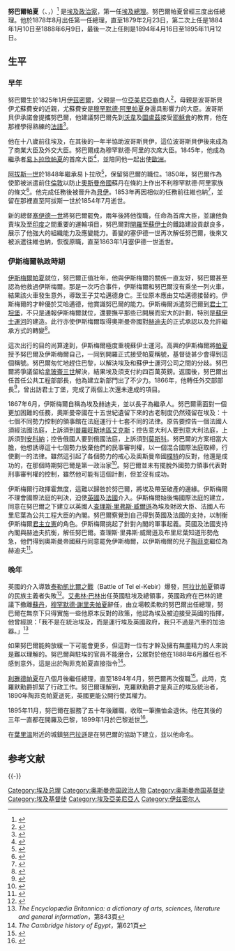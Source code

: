 {{Infobox President
| name          =努巴爾帕夏
| original_name =بوغوص نوبار باشا
| image =Nubar Pasha.JPG|225px
| caption       =亞歷山大港歌劇院門口擺放的努巴爾帕夏雕像
| country       =[[埃及|埃及]]
| order         = 1
| office        = 埃及總理
| term_start1    = 1878年8月
| term_end1      = 1879年2月23日
| term_start2    = 1884年1月10日
| term_end2      = 1888年6月9日
| term_start3    = 1894年4月16日
| term_end3      = 1895年11月12日
| vice_occupation=
| vice_president=
| predecessor   = 
| successor     = [[伊斯梅爾帕夏|伊斯梅爾帕夏]]
| birth_date    = 1825年1月
| birth_place   =[[檔案:Ottoman_Flag.svg|25px]] [[奥斯曼帝国|奥斯曼帝国]][[伊茲密爾|伊茲密爾]]
| death_date    =1899年1月14日
| death_place   ={{FRA}}[[巴黎|巴黎]]
| religion      =[[基督教|基督教]]
| profession    =
| spouse        = 
| party         =
}} 

'''努巴爾帕夏'''（{{lang-ar|'''بوغوص نوبار باشا'''}}、{{lang-en|'''Nubar Pasha'''}}，{{bd|1825年|1月|1899年|1月14日|catIdx=P}}）<ref>{{cite book | language = en | author = Hugh Chisholm | title = ''The Encyclopædia Britannica: a dictionary of arts, sciences, literature and general information'' | url = https://archive.org/details/encyclopdiabrit19chisgoog | date = 1911年  | publisher = The Encyclopædia Britannica Company | pages = 第842頁 }}</ref> 是[[埃及|埃及]][[政治家|政治家]]，第一任[[埃及總理|埃及總理]]。努巴爾帕夏曾經三度出任總理。他於1878年8月出任第一任總理，直至1879年2月23日，第二次上任是1884年1月10日至1888年6月9日，最後一次上任則是1894年4月16日至1895年11月12日。

== 生平 ==
=== 早年 ===

努巴爾生於1825年1月[[伊茲密爾|伊茲密爾]]，父親是一位[[亞美尼亞人|亞美尼亞裔]]商人<ref>{{cite book | language = en | author = Alice Moore-Harell  | title = ''Gordon and the Sudan: Prologue to the Mahdiyya, 1877-1880'' | date = 2001年 | publisher = Routledge | isbn = 0714650811 | pages = 第18頁 }}</ref>，母親是波哥斯貝伊尤蘇費安的近親，尤蘇費安是[[穆罕默德·阿里帕夏|穆罕默德·阿里帕夏]]身邊具影響力的大臣。波哥斯貝伊承諾會提攜努巴爾，他建議努巴爾先到[[沃韋|沃韋]]及[[圖盧茲|圖盧茲]]接受[[耶穌會|耶穌會]]的教育，他在那裡學得熟練的[[法語|法語]]<ref>{{cite book | language = en | author = Edward Dicey | title = ''The story of the khedivate''  | date = 1902年  | publisher = Adamant Media Corporation  | isbn = 1402164491 | pages = 第170頁 }}</ref>。

他在十八歲前往埃及，在其後的一年半協助波哥斯貝伊，這位波哥斯貝伊後來成為了商業大臣及外交大臣。努巴爾成為穆罕默德·阿里的次席大臣。1845年，他成為繼承者[[易卜拉欣帕夏|易卜拉欣帕夏]]的首席大臣<ref>{{cite book | language = en | author = Samuel Selig de Kusel  | title = ''An Englishman's Recollections of Egypt, 1863 to 1887: With an Epilogue Dealing with the Present Time 1914'' | url = https://archive.org/details/anenglishmansre00kusegoog | date = 1915年 | publisher = John Lane | pages = 第120頁 }}</ref>，並陪同他一起出使[[歐洲|歐洲]]。

[[阿拔斯一世_(埃及)|阿拔斯一世]]於1848年繼承易卜拉欣<ref>{{cite book | language = en | author = M. W. Daly、Carl F. Petry | title = ''The Cambridge history of Egypt'' | date = 1998年 | publisher = Cambridge University Press | isbn = 0521472113 | pages = 第264頁 }}</ref>，保留努巴爾的職位。1850年，努巴爾作為使節被派遣前住[[倫敦|倫敦]]以防止[[奧斯曼帝國|奧斯曼帝國]]蘇丹在條約上作出不利穆罕默德·阿里家族的條文<ref>{{cite book | language = en | author = Clara Erskine Clement Waters  | title = ''Egypt''  | date = 1881年  | publisher = Estes & Lauriat | pages = 第443頁}}</ref>。他完成任務後被晉升為[[貝伊|貝伊]]。1853年再因相似的任務前往維也納<ref>{{cite book | language = en | author = F. Robert Hunter  | title = ''Egypt Under the Khedives, 1805-1879: From Household Government to Modern Bureaucracy'' | date = 1999年 | publisher = American Univ in Cairo Press | isbn = 977424544X | pages = 第167頁 }}</ref>，並留在那裡直至阿拔斯一世於1854年7月逝世。

新的總督[[塞伊德一世|塞伊德一世]]將努巴爾罷免，兩年後將他復職，任命為首席大臣，並讓他負責埃及至[[印度|印度]]之間重要的運輸項目，努巴爾對[[開羅|開羅]]至[[蘇伊士|蘇伊士]]的鐵路建設貢獻良多，展示了他強大的組織能力及應變能力。善變的塞伊德一世再次解任努巴爾，後來又被派遣往維也納，恢復原職，直至1863年1月塞伊德一世逝世。

=== 伊斯梅爾執政時期 ===

[[伊斯梅爾帕夏|伊斯梅爾帕夏]]就位，努巴爾正值壯年，他與伊斯梅爾的關係一直友好，努巴爾甚至認為他救過伊斯梅爾。那是一次巧合事件，伊斯梅爾和努巴爾沒有乘坐一列火車，結果該火車發生意外，導致王子艾哈邁德身亡。王位原本應由艾哈邁德接替的。伊斯梅爾的才幹優於艾哈邁德，他賞識努巴爾的能力。伊斯梅爾派遣努巴爾到[[君士丁坦堡|君士丁坦堡]]，不只是通報伊斯梅爾就位，還要撫平那些已開展而宏大的計劃，特別是[[蘇伊士運河|蘇伊士運河]]的建造。此行亦使伊斯梅爾取得奧斯曼帝國對[[赫迪夫|赫迪夫]]的正式承認以及允許繼承方式的轉變<ref>{{cite book | language = en | author = M Th Houtsma、T W Arnold、A J Wensinck | title = ''E.J. Brill's First Encyclopaedia of Islam, 1913-1936''  | date = 1993年  | publisher = BRILL | isbn = 9004097961 | pages = 第947頁 }}</ref>。

這次出行的目的尚算達到，伊斯梅爾極度重視蘇伊士運河。高興的伊斯梅爾將[[帕夏|帕夏]]授予努巴爾及伊斯梅爾自己，一同到開羅正式接受帕夏稱號，基督徒甚少會得到這個稱號。努巴爾匆忙地趕住巴黎，以解決埃及和蘇伊士運河公司之間的分歧。努巴爾將爭議留給[[拿玻崙三世|拿玻崙三世]]解決，結果埃及須支付約四百萬英鎊。返國後，努巴爾出任首任公共工程部部長，他為建立新部門出了不少力。1866年，他轉任外交部部長<ref>{{cite book | language = en | author = Arthur Goldschmidt | title = ''Biographical dictionary of modern Egypt'' | date = 2000年 | publisher = Lynne Rienner Publishers | isbn = 1555872298 | pages = 第157頁 }}</ref>，曾出訪君士丁堡，完成了兩個上次還未達成的項目。

1867年6月，伊斯梅爾自稱為埃及赫迪夫，並以長子為繼承人。努巴爾需面對一個更加困難的任務，奧斯曼帝國在十五世紀遺留下來的古老制度仍然殘留在埃及：十七個不同勢力控制的領事館在法庭運行十七套不同的法律。原告要控告一個法國人須經法國法庭，上訴須到[[普羅旺斯地區艾克斯|普羅旺斯地區艾克斯]]；控告意大利人要到意大利法庭，上訴須到[[安科納|安科納]]；控告俄國人要到俄國法庭，上訴須到[[莫斯科|莫斯科]]。努巴爾的方案相當大膽，他想誘導這十七個勢力放棄他們的民事審判權，以一個混合國際法庭取締，行使劃一的法律。雖然這引起了各個勢力的戒心及奧斯曼帝國[[樸特|樸特]]的反對，他還是成功的，在那個時期努巴爾是第一政治家<ref>{{cite book | language = en | author = Icon Group International, Inc. | title = ''Ottomans: Webster’s Quotations, Facts and Phrases'' | date = 2008年 | publisher = Icon Group International, Inc. | isbn = 0546667562 | pages = 第83頁 }}</ref>。努巴爾並未有擺脫外國勢力領事代表對刑事審判權的控制，雖然他可能有這個計劃，但並沒有成功。

伊斯梅爾行政揮霍無度，這難以歸咎於努巴爾，將埃及帶至破產的邊緣。伊斯梅爾不理會國際法庭的判決，迫使[[英國|英國]]及[[法國|法國]]介入。伊斯梅爾始後悔國際法庭的建立，同意在努巴爾之下建立以英國人[[查理斯·里弗斯·威爾遜|查理斯·里弗斯·威爾遜]]為埃及財政大臣、法國人布里尼葉為公共工程大臣的內閣。努巴爾察覺到自己得到英國及法國的支持，以制衡伊斯梅爾[[君主立憲制|君主立憲]]的角色。伊斯梅爾挑起了針對內閣的軍事起義。英國及法國支持內閣與赫迪夫抗衡，解任努巴爾。查理斯·里弗斯·威爾遜及布里尼葉知道形勢危急，他們得到奧斯曼帝國蘇丹同意罷免伊斯梅爾，以伊斯梅爾的兒子[[陶菲克帕夏|陶菲克]]繼位為赫迪夫<ref>{{cite book | language = en | author = Giuseppe Verdi、Hans Busch| title = ''Verdi's Aida: the history of an opera in letters and documents''  | date = 1987年  | publisher = U of Minnesota Press | isbn = 978-0816657155| pages = 第6頁 }}</ref>。

=== 晚年 ===

英國的介入導致[[泰勒凱比爾之戰|泰勒凱比爾之戰]]（Battle of Tel el-Kebir）爆發，[[艾哈邁德·阿拉比|阿拉比帕夏]]領導的民族主義者失敗<ref>{{cite book | language = en | author = Thomas R. Metcalf| title = Imperial Connections: India in the Indian Ocean Arena, 1860-1920 | date = 2008年 | publisher = University of California Press | isbn = 0520258053 | pages = 第79頁 }}</ref>。[[艾弗林·巴林，第一代克羅默伯爵|艾弗林·巴林]]出任英國駐埃及總領事，英國政府在巴林的建議下撤離[[蘇丹|蘇丹]]，[[穆罕默德·謝里夫帕夏|穆罕默德·謝里夫帕夏]]辭任，由立場較柔軟的努巴爾出任總理，努巴爾在無奈下只得實施一些他原本反對的政策，他認為埃及被迫接受英國的指揮，他曾經說：「我不是在統治埃及，而是運行埃及英國政府，我只不過是汽車的加油器。」<ref>''The Encyclopædia Britannica: a dictionary of arts, sciences, literature and general information''，第843頁</ref>

如果努巴爾能夠放緩一下可能會更多，但這對一位有才幹及擁有無盡精力的人來說是難以理解的。努巴爾與駐埃的官員不能磨合，公眾對於他在1888年6月離任也不感到意外，這是出於陶菲克帕夏直接指令<ref>''The Cambridge history of Egypt''，第621頁</ref>。

[[利雅德帕夏|利雅德帕夏]]在八個月後繼任總理，直至1894年4月，努巴爾再次復職<ref>{{cite book | language = en | author = M Th Houtsma、T W Arnold、A J Wensinck | title = ''E.J. Brill's First Encyclopaedia of Islam, 1913-1936'' | date = 1993年 | publisher = BRILL | isbn = 9004097961 | pages = 第947頁 }}</ref>。此時，克羅默勳爵抓緊了行政工作。努巴爾理解到，克羅默勳爵才是真正的埃及統治者，1890年陶菲克帕夏逝死，英國更能公開行使其權力。

1895年11月，努巴爾在服務了五十年後離職，收取一筆撫恤金退休。他在其後的三年一直都在開羅及巴黎，1899年1月於巴黎逝世<ref>{{cite book | language = en | author = Evelyn Baring Cromer| title = ''Abbas II'' | date = 1915年 | publisher = Macmillan and co., limited| pages = 第62頁 }}</ref>。

在[[葉里溫|葉里溫]]附近的城鎮[[努巴拉遜|努巴拉遜]]是在努巴爾的協助下建立，並以他命名。

==参考文献==
{{Reflist|25em}}

{{-}}
{{埃及總理}}

{{Authority control}}
[[Category:埃及总理|Category:埃及总理]]
[[Category:奥斯曼帝国政治人物|Category:奥斯曼帝国政治人物]]
[[Category:奥斯曼帝国基督徒|Category:奥斯曼帝国基督徒]]
[[Category:埃及基督徒|Category:埃及基督徒]]
[[Category:埃及亞美尼亞人|Category:埃及亞美尼亞人]]
[[Category:伊兹密尔人|Category:伊兹密尔人]]
